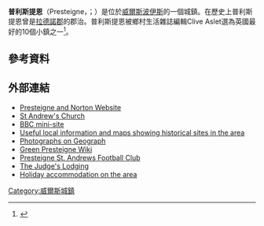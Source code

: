 {{Infobox UK place
   |latitude=          52.27436
   |longitude=         -3.00536
   |country=           威爾斯
   |official_name=     Presteigne
   |welsh_name=        Llanandras
   |static_image = [[File:Presteigne.jpg|240px]]
   |static_image_caption = Presteigne High Street
|community_wales=  Presteigne
   |unitary_wales=     [[波伊斯|波伊斯]]
   |lieutenancy_wales= [[波伊斯|波伊斯]]
   |constituency_westminster=      [[布雷肯和拉德諾郡_(英國國會選區)|布雷肯和拉德諾郡]]
   |post_town=         PRESTEIGNE
   |postcode_area=     LD
   |postcode_district= LD8
   |dial_code=      01544
   |os_grid_reference=  SO315645
   |population=        2,710
|population_ref=  ''(2011)''<ref>{{cite web|url=http://www.neighbourhood.statistics.gov.uk/dissemination/LeadKeyFigures.do?a=7&b=11127696&c=LD8+2HD&d=16&e=62&g=6491224&i=1001x1003x1032x1004&m=0&r=0&s=1446383009458&enc=1|title=Civil Parish population 2011|accessdate=1 November 2015|archive-url=https://web.archive.org/web/20160304205217/http://www.neighbourhood.statistics.gov.uk/dissemination/LeadKeyFigures.do?a=7&b=11127696&c=LD8+2HD&d=16&e=62&g=6491224&i=1001x1003x1032x1004&m=0&r=0&s=1446383009458&enc=1|archive-date=2016-03-04|dead-url=yes}}</ref>
}}
'''普利斯提恩'''（Presteigne，{{IPAc-en|p|r|ɛ|ˈ|s|t|iː|n}}；{{lang-cy|Llanandras}}）是位於[[威爾斯|威爾斯]][[波伊斯|波伊斯]]的一個城鎮。在歷史上普利斯提恩曾是[[拉德諾郡|拉德諾郡]]的郡治。普利斯提恩被鄉村生活雜誌編輯Clive Aslet選為英國最好的10個小鎮之一<ref>{{cite news| author= Clive Aslet| title= The Daily Telegraph| url= http://www.telegraph.co.uk/property/main.jhtml?xml=/property/2006/08/09/ptop10.xml&page=3| accessdate= 19 February 2007| location= London| date= 9 August 2006| archive-date= 2008-06-26| archive-url= https://web.archive.org/web/20080626114804/http://www.telegraph.co.uk/property/main.jhtml?xml=%2Fproperty%2F2006%2F08%2F09%2Fptop10.xml&page=3| dead-url= no}}</ref>。

== 參考資料 ==
{{Reflist}}
== 外部連結 ==
{{Commonscat|Presteigne|普利斯提恩}}
{{EB1911 Poster|Presteign}}
*[http://www.presteigne.org.uk/ Presteigne and Norton Website] {{Wayback|url=http://www.presteigne.org.uk/ |date=20210118134459 }}
*[http://www.achurchnearyou.com/presteigne-st-andrew/ St Andrew's Church] {{WebCite|url=https://www.webcitation.org/67HImEZuc?url=http://www.achurchnearyou.com/presteigne-st-andrew/ |date=20120429044542 |dateformat=iso }}
*[http://www.bbc.co.uk/wales/mid/sites/presteigne/  BBC mini-site] {{Webarchive|url=https://archive.today/20130113235318/www.bbc.co.uk/wales/mid/sites/presteigne/ |date=2013-01-13 }}
*[http://www.presteigne.com/  Useful local information and maps showing historical sites in the area] {{Wayback|url=http://www.presteigne.com/ |date=20210120120529 }}
*[http://www.geograph.org.uk/photo/98030  Photographs on Geograph] {{Wayback|url=http://www.geograph.org.uk/photo/98030 |date=20181225072545 }}
*[http://greenpresteigne.wikispaces.com/  Green Presteigne Wiki] {{Wayback|url=http://greenpresteigne.wikispaces.com/ |date=20100430205650 }}
*[http://www.presteignestandrewsfc.co.uk/  Presteigne St. Andrews Football Club] {{Wayback|url=http://www.presteignestandrewsfc.co.uk/ |date=20210224090355 }}
*[http://www.judgeslodging.org.uk/  The Judge's Lodging] {{Wayback|url=http://www.judgeslodging.org.uk/ |date=20210210220001 }}  
*[http://www.presteigneholidays.net/  Holiday accommodation on the area] {{Wayback|url=http://www.presteigneholidays.net/ |date=20190108020126 }}

[[Category:威爾斯城鎮|Category:威爾斯城鎮]]